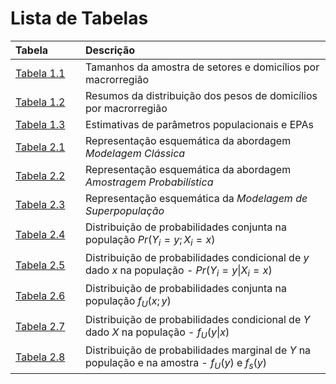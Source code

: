 # Lista de Tabelas {-}

----------
Tabela                                                                                 Descrição
-------------------------------------------------------------------------------------- ------------------------------------------------------------------------------------------------------------------------------------------------------------------------------------------------------------------------------------------------------------------------------------------------------------ 
[Tabela 1.1](introduc.html#tab:tab:numset)                                             Tamanhos da amostra de setores e domicílios por macrorregião

[Tabela 1.2](introduc.html#tab:tab01b)                                                 Resumos da distribuição dos pesos de domicílios por macrorregião

[Tabela 1.3](introduc.html#tab:tab01c)                                                 Estimativas de parâmetros populacionais e EPAs

[Tabela 2.1](refinf.html#tab:modelclass)                                               Representação esquemática da abordagem *Modelagem Clássica*

[Tabela 2.2](refinf.html#tab:modelamo)                                                 Representação esquemática da abordagem *Amostragem Probabilística*

[Tabela 2.3](refinf.html#tab:modelsuperpop)                                            Representação esquemática da *Modelagem de Superpopulação*

[Tabela 2.4](refinf.html#tab:Tab24)                                                    Distribuição de probabilidades conjunta na população $Pr( Y_i = y ; X_i = x )$

[Tabela 2.5](refinf.html#tab:Tab25)                                                    Distribuição de probabilidades condicional de $y$ dado $x$ na população - $Pr( Y_i = y | X_i = x )$

[Tabela 2.6](refinf.html#tab:Tab26)                                                    Distribuição de probabilidades conjunta na população $f_U( x ; y )$

[Tabela 2.7](refinf.html#tab:Tab27)                                                    Distribuição de probabilidades condicional de $Y$ dado $X$ na população - $f_U( y | x )$

[Tabela 2.8](refinf.html#tab:Tab28)                                                    Distribuição de probabilidades marginal de $Y$ na população e na amostra - $f_U(y)$ e $f_s(y)$



----------
